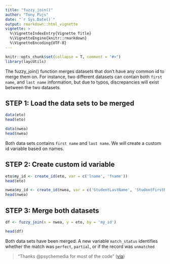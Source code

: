 ```yaml
---
title: "fuzzy_join()"
author: "Tony Fujs"
date: "`r Sys.Date()`"
output: rmarkdown::html_vignette
vignette: >
  %\VignetteIndexEntry{Vignette Title}
  %\VignetteEngine{knitr::rmarkdown}
  %\VignetteEncoding{UTF-8}
---
```


```r
knitr::opts_chunk$set(collapse = T, comment = "#>")
library(laycUtils)
```

The fuzzy_join() function merges datasets that don't have any common id to merge them on. For instance, two different datasets can contain both `first name`, and `last name` information, but due to typos, discrepancies will exist between the two datasets.   

## STEP 1: Load the data sets to be merged
```r
data(eto)
head(eto)

data(nwea)
head(nwea)
```

Both data sets contains `first name` and `last name`. We will create a custom id variable based on names.

## STEP 2: Create custom id variable

```r
eto$my_id <- create_id(eto, var = c('lname', 'fname'))
head(eto)

nwea$my_id <- create_id(nwea, var = c('StudentLastName', 'StudentFirstName'))
head(nwea)
```


## STEP 3: Merge both datasets

```r
df <- fuzzy_join(x = nwea, y = eto, by = 'my_id')

head(df)
```

Both data sets have been merged. A new variable `match_status` identifies whether the match was `perfect`, `partial`, or if the record was `unmatched`


> "Thanks @psychemedia for most of the code"
([via](http://blog.ouseful.info/2012/09/26/merging-data-sets-based-on-partially-matched-data-elements/))
